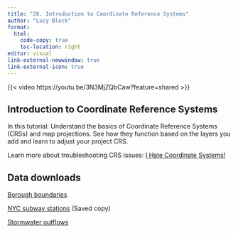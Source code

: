 ```yaml
---
title: "20. Introduction to Coordinate Reference Systems"
author: "Lucy Block"
format:
  html:
    code-copy: true
    toc-location: right
editor: visual
link-external-newwindow: true
link-external-icon: true
---
```


{{< video https://youtu.be/3N3MjZQbCaw?feature=shared >}}

## Introduction to Coordinate Reference Systems

In this tutorial: Understand the basics of Coordinate Reference Systems (CRSs) and map projections. See how they function based on the layers you add and learn to adjust your project CRS.

Learn more about troubleshooting CRS issues: [I Hate Coordinate Systems!](https://ihatecoordinatesystems.com/){target="_blank"}

## Data downloads

[Borough boundaries](https://data.cityofnewyork.us/City-Government/Borough-Boundaries/tqmj-j8zm)

[NYC subway stations](https://drive.google.com/file/d/13kz4Ud11KQSGTi3H2PVC7Uw3sxsAch-6/view) (Saved copy)

[Stormwater outflows](https://data.gis.ny.gov/datasets/9e038774ef034c7cae5374f3e23f7a67_0/explore?layer=0&location=41.849438%2C-74.909886%2C7.00)
